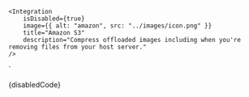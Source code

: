
    <Integration
        isDisabled={true}
        image={{ alt: "amazon", src: "../images/icon.png" }}
        title="Amazon S3"
        description="Compress offloaded images including when you're removing files from your host server."
    />
`

<Section border={true} style={{ paddingRight: 0, paddingLeft: 0 }}>
  <Preview wrapper={true}>
    <div style={{ background: "rgb(248, 248, 248)", padding: 25 }}>
      <Integration isDisabled={true} image={{ alt: "amazon", src: image }} title="Amazon S3" description="Compress offloaded images including when you're removing files from your host server." />
    </div>
  </Preview>

  <Snippet language="js">
    {disabledCode}
  </Snippet>
</Section>
